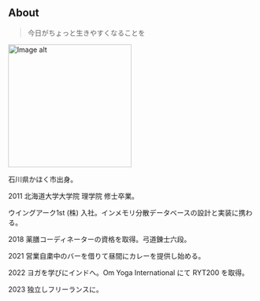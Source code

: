 
## About

> 今日がちょっと生きやすくなることを

<img src={imageUrl} alt="Image alt" width="250" height="250"/>

石川県かほく市出身。<p/>
2011 北海道大学大学院 理学院 修士卒業。<p/>
     ウイングアーク1st (株) 入社。インメモリ分散データベースの設計と実装に携わる。<p/>
2018 薬膳コーディネーターの資格を取得。弓道錬士六段。<p/>
2021 営業自粛中のバーを借りて昼間にカレーを提供し始める。<p/>
2022 ヨガを学びにインドへ。Om Yoga International にて RYT200 を取得。<p/>
2023 独立しフリーランスに。<p/>